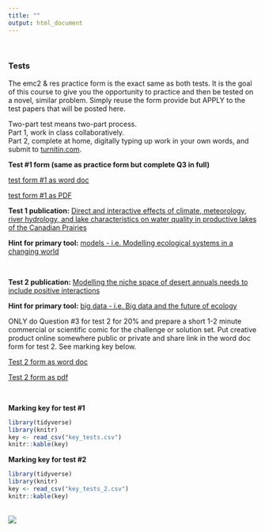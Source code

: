 ```yaml
---
title: ""
output: html_document
---
```

<br>

### Tests  

The emc2 & res practice form is the exact same as both tests.  It is the goal of this course to give you the opportunity to practice and then be tested on a novel, similar problem.  Simply reuse the form provide but APPLY to the test papers that will be posted here.  

Two-part test means two-part process.  
Part 1, work in class collaboratively.  
Part 2, complete at home, digitally typing up work in your own words, and submit to [turnitin.com](https://www.turnitin.com).    

**Test #1 form (same as practice form but complete Q3 in full)**  

[test form #1 as word doc](https://github.com/cjlortie/bio4enviro/blob/master/BIOL4265_emc2.docx)  

[test form #1 as PDF](https://github.com/cjlortie/bio4enviro/blob/master/emc2.pdf)  

**Test 1 publication:** [Direct and interactive effects of climate, meteorology, river hydrology, and lake characteristics on water quality in productive lakes of the Canadian Prairies](http://www.nrcresearchpress.com/doi/10.1139/cjfas-2016-0520#.W6U4zS-ZMWp)  

**Hint for primary tool:** [models - i.e. Modelling ecological systems in a changing world](https://www.ncbi.nlm.nih.gov/pmc/articles/PMC3223798/)  

<br>  

**Test 2 publication:** [Modelling the niche space of desert annuals needs to include positive interactions](https://onlinelibrary.wiley.com/doi/abs/10.1111/oik.04688)  

**Hint for primary tool:** [big data - i.e. Big data and the future of ecology](https://esajournals.onlinelibrary.wiley.com/doi/abs/10.1890/120103) 

ONLY do Question #3 for test 2 for 20% and prepare a short 1-2 minute commercial or scientific comic for the challenge or solution set.  Put creative product online somewhere public or private and share link in the word doc form for test 2.
See marking key below.

[Test 2 form as word doc](https://github.com/cjlortie/bio4enviro/blob/master/BIOL4265_test_form_2.docx)  

[Test 2 form as pdf](https://github.com/cjlortie/bio4enviro/blob/master/BIOL4265_test_form_2.pdf)  


<br>  

**Marking key for test #1**  
```r
library(tidyverse)
library(knitr)
key <- read_csv("key_tests.csv")
knitr::kable(key)

```


**Marking key for test #2**  
```r
library(tidyverse)
library(knitr)
key <- read_csv("key_tests_2.csv")
knitr::kable(key)

```

<br>
![](./quidditch.png)  
<br>  